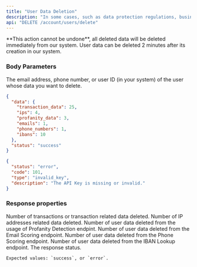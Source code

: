 ```yaml
---
title: "User Data Deletion"
description: "In some cases, such as data protection regulations, businesses that process personal data are required to delete it upon request.\n\nUsing this method, you'll be able to delete all data related to your user in a single request."
api: "DELETE /account/users/delete"
---
```



<Warning>
  **This action cannot be undone**, all deleted data will be deleted immediately
  from our system.
</Warning>

<Note>
  User data can be deleted 2 minutes after its creation in our system.
</Note>

### Body Parameters

<ParamField body="value" type="string" required>
  The email address, phone number, or user ID (in your system) of the user whose
  data you want to delete.
</ParamField>

<Panel>
  <Availability plan="Free and above" color="green" />

  <ResponseExample>

```json Success
{
  "data": {
    "transaction_data": 25,
    "ips": 4,
    "profanity_data": 3,
    "emails": 1,
    "phone_numbers": 1,
    "ibans": 10
  },
  "status": "success"
}
```

```json Error
{
  "status": "error",
  "code": 101,
  "type": "invalid_key",
  "description": "The API Key is missing or invalid."
}
```

  </ResponseExample>
</Panel>

### Response properties

<ResponseField name="data" type="object" required>
  <Expandable title="properties" defaultOpen={true}>
    <ResponseField name="transaction_data" type="integer">
      Number of transactions or transaction related data deleted.
    </ResponseField>
    <ResponseField name="ips" type="integer">
      Number of IP addresses related data deleted.
    </ResponseField>
    <ResponseField name="profanity_data" type="integer">
      Number of user data deleted from the usage of Profanity Detection endpint.
    </ResponseField>
    <ResponseField name="emails" type="integer">
      Number of user data deleted from the Email Scoring endpoint.
    </ResponseField>
    <ResponseField name="phone_numbers" type="integer">
      Number of user data deleted from the Phone Scoring endpoint.
    </ResponseField>
    <ResponseField name="ibans" type="integer">
      Number of user data deleted from the IBAN Lookup endpoint.
    </ResponseField>

  </Expandable>
  <ResponseField name="status" type="string" required>
    The response status.

    Expected values: `success`, or `error`.

  </ResponseField>

</ResponseField>
